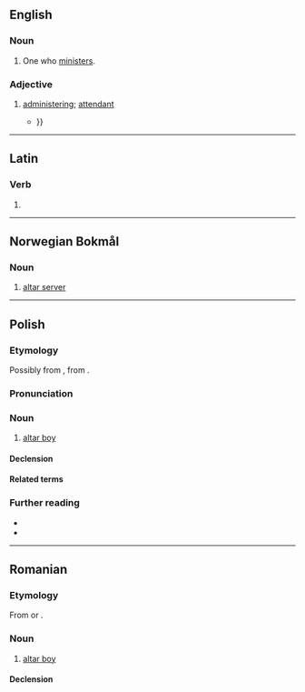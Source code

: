 {{also|Ministrant}}
==English==

===Noun===
{{en-noun}}

# One who [[minister]]s.

===Adjective===
{{en-adj|-}}

# [[administer]]ing; [[attendant]]
#* {{RQ:Shelley Poetical Works|I|The Revolt of Islam|221| That gentle Hermit, in my helpless woe,<br>By my sick couch was busy to and fro,<br>Like a strong spirit '''ministrant''' of good: {{...}}}}

----

==Latin==

===Verb===
{{la-verb-form|ministrant}}

# {{inflection of|la|ministrō||3|p|pres|actv|indc}}

----

==Norwegian Bokmål==

===Noun===
{{wikipedia|lang=no}}

{{nb-noun-m1}}

# [[altar server]]

----

==Polish==
{{wp|lang=pl}}

===Etymology===
Possibly from {{bor|pl|de|Ministrant}}, from {{der|pl|la|ministrāns}}.

===Pronunciation===
{{pl-p|a=Pl-ministrant.ogg}}

===Noun===
{{pl-noun|m-pr|f=ministrantka}}

# [[altar boy]]

====Declension====
{{pl-decl-noun-m-pr}}

====Related terms====
{{col3|pl|title=adjective|ministrancki}}
{{col3|pl|title=noun|ministrantura}}

===Further reading===
* {{R:pl:WSJP}}
* {{R:pl:PWN}}

{{C|pl|Roman Catholicism|Male children}}

----

==Romanian==

===Etymology===
From {{bor|ro|it|ministrante}} or {{bor|ro|de|Ministrant}}.

===Noun===
{{ro-noun|m|ministranți}}

# [[altar boy]]

====Declension====
{{ro-noun-m|pl=ministranți}}